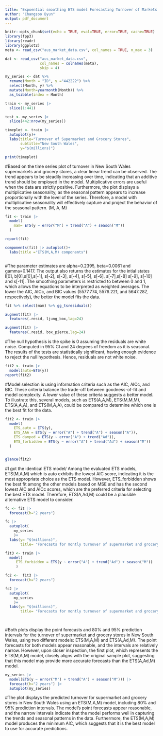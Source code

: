 ---
title: "Expoential smoothing ETS model Forecasting Turnover of Markets in New South Wales"
author: "Changsoo Byun"
output: pdf_document
---

```{r setup, include=FALSE}
knitr::opts_chunk$set(echo = TRUE, eval=TRUE, error=TRUE, cache=TRUE)
library(fpp3)
library(readr)
library(ggplot2)
meta <- read_csv("aus_market_data.csv", col_names = TRUE, n_max = 3)

dat <- read_csv("aus_market_data.csv", 
                col_names = colnames(meta),
                skip = 4)

my_series <- dat %>% 
  rename(Month = "ID", y ="442222") %>%
  select(Month, y) %>% 
  mutate(Month=yearmonth(Month)) %>% 
  as_tsibble(index = Month)

train <- my_series |> 
  slice(1:441)

test <- my_series |> 
  slice(442:nrow(my_series))
```




```{r echo=FALSE, message=FALSE, warning=FALSE}
timeplot <- train |> 
  autoplot(y)+
  labs(title="Turnover of Supermarket and Grocery Stores",
       subtitle="New South Wales",
       y="$(millions)")

print(timeplot)
```
#Based on the time series plot of turnover in New South Wales supermarkets and grocery stores, a clear linear trend can be observed. The trend appears to be steadily increasing over time, indicating that an additive trend should be employed in the model. Multiplicative errors are useful when the data are strictly positive. Furthermore, the plot displays a multiplicative seasonality, as the seasonal pattern appears to increase proportionally with the level of the series. Therefore, a model with multiplicative seasonality will effectively capture and project the behavior of the seasonal pattern. (M, A, M)




\newpage


```{r echo=FALSE, message=FALSE, warning=FALSE}

fit <- train |>
  model(
    mam= ETS(y ~ error("M") + trend("A") + season("M"))
  )

report(fit)

components(fit) |> autoplot()+
  labs(title ="ETS(M,A,M) components")



```
#The parameter estimates are alpha=0.2395, beta=0.0061 and gamma=0.1417. The output also returns the estimates for the intial states l[0], b[0],s[0],s[-1], s[-2], s[-3], s[-4], s[-5], s[-6], s[-7],s[-8] s[-9], s[-10] and s[-11]. The smoothing parameters is restricted to between 0 and 1, which allows the equations to be interpreted as weighted averages. The lower the AIC, AICc, and BIC values (5577.774, 5579.221, and 5647.287, respectively), the better the model fits the data.



\newpage


```{r echo=FALSE, message=FALSE, warning=FALSE}

fit %>% select(mam) %>% gg_tsresiduals()

augment(fit) |> 
  features(.resid, ljung_box,lag=24)

augment(fit) |> 
  features(.resid, box_pierce,lag=24)

```
#The null hypothesis is the spike is 0 assuming the residuals are white noise. Computed in 95% CI and 24 degrees of freedom as it is seasonal. The results of the tests are statistically significant, having enough evidence to reject the null hypothesis. Hence, residuals are not white noise.



\newpage


```{r}
fit2 <- train |>
  model(auto=ETS(y))
report(fit2)
```
#Model selection is using information criteria such as the AIC, AICc, and BIC. These criteria balance the trade-off between goodness-of-fit and model complexity. A lower value of these criteria suggests a better model. To illustrate this, several models, such as ETS(A,A,M), ETS(M,M,M), ETS(A,A,A), and ETS(M,A,A), could be compared to determine which one is the best fit for the data.


\newpage


```{r}
fit2 <- train |>
  model(
    ETS_auto = ETS(y),
    ETS_AAA = ETS(y ~ error("A") + trend("A") + season("A")),
    ETS_damped = ETS(y ~ error("A") + trend("Ad")),
    ETS_forbidden = ETS(y ~ error("A") + trend("Ad") + season("M"))
  )


glance(fit2)
```
#I got the identical ETS model/ Among the evaluated ETS models, ETS(M,A,M) which is auto exhibits the lowest AIC score, indicating it is the most appropriate choice as the ETS model. However, ETS_forbidden shows the best fit among the other models based on MSE and has the second lowest AIC and AICc scores, which are the preferred criteria for selecting the best ETS model. Therefore, ETS(A,Ad,M) could be a plausible alternative ETS model to consider.

\newpage


```{r}
fc <- fit |> 
  forecast(h="2 years")

fc |> 
  autoplot(
    my_series
    )+
  labs(y= "$(millions)",
       title= "Forecasts for montly turnover of supermarket and grocery stores")

fit3 <- train |>
  model(
     ETS_forbidden = ETS(y ~ error("A") + trend("Ad") + season("M"))
     )

fc2 <-  fit3 |> 
  forecast(h="2 years")

fc2 |> 
  autoplot(
    my_series
    )+
  labs(y= "$(millions)",
       title= "Forecasts for montly turnover of supermarket and grocery stores")
  
  

```

#Both plots display the point forecasts and 80% and 95% prediction intervals for the turnover of supermarket and grocery stores in New South Wales, using two different models: ETS(M,A,M) and ETS(A,Ad,M). The point forecasts for both models appear reasonable, and the intervals are relatively narrow. However, upon closer inspection, the first plot, which represents the ETS(M,A,M) model, closely aligns with the original sample plot, suggesting that this model may provide more accurate forecasts than the ETS(A,Ad,M) model.

\newpage


```{r}
my_series |> 
  model(ETS(y ~ error("M") + trend("A") + season("M"))) |> 
  forecast(h="2 years") |> 
  autoplot(my_series)

```
#The plot displays the predicted turnover for supermarket and grocery stores in New South Wales using an ETS(M,A,M) model, including 80% and 95% prediction intervals. The model's point forecasts appear reasonable, and the narrow intervals indicate that the model performs well in capturing the trends and seasonal patterns in the data. Furthermore, the ETS(M,A,M) model produces the minimum AIC, which suggests that it is the best model to use for accurate predictions.
